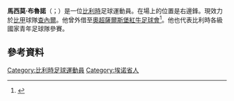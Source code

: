'''馬西莫·布魯諾'''（{{lang-fr|Massimo Bruno}}；{{bd|1993年|9月17日}}）是一位[[比利時|比利時]]足球運動員。在場上的位置是右邊鋒。現效力於[[比甲|比甲]]球隊[[皇家沙勒羅瓦體育俱樂部|查內爾]]。他曾外借至[[奧超|奧超]][[薩爾斯堡紅牛足球會|薩爾斯堡紅牛足球會]]<ref>{{cite web|title=Massimo Bruno joins from Anderlecht|url=http://www.redbulls.com/en/fc-red-bull-salzburg/news/saison_2014_15/new-signing-for-the-red-bulls.html|publisher=Red Bull Salzburg|accessdate=12 June 2014|date=12 June 2014|archive-url=https://web.archive.org/web/20141223100145/http://www.redbulls.com/en/fc-red-bull-salzburg/news/saison_2014_15/new-signing-for-the-red-bulls.html#|archive-date=2014-12-23|dead-url=yes}}</ref>。他也代表比利時各級國家青年足球隊參賽。

==參考資料==
{{Reflist}}

{{DEFAULTSORT:Bruno, Massimo}}
[[Category:比利時足球運動員|Category:比利時足球運動員]]
[[Category:埃诺省人|Category:埃诺省人]]